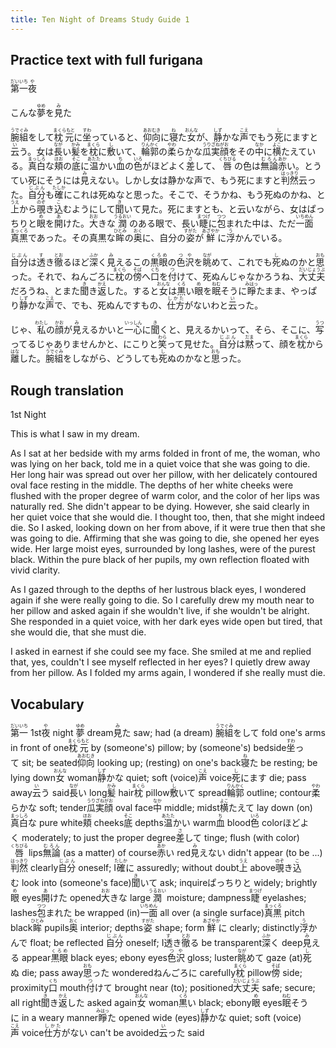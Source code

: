 ```yaml
---
title: Ten Night of Dreams Study Guide 1
---
```


## Practice text with full furigana

<p>
<ruby><rb>第一</rb><rt>だいいち</rt></ruby><ruby><rb>夜</rb><rt>や</rt></ruby><br/>
</p>

<p>
こんな<ruby><rb>夢</rb><rt>ゆめ</rt></ruby>を<ruby><rb>見</rb><rt>み</rt></ruby>た
</p>

<p>
<ruby><rb>腕組</rb><rt>うでぐみ</rt></ruby>をして<ruby><rb>枕元</rb><rt>まくらもと</rt></ruby>に<ruby><rb>坐</rb><rt>すわ</rt></ruby>っていると、<ruby><rb>仰向</rb><rt>あおむき</rt></ruby>に<ruby><rb>寝</rb><rt>ね</rt></ruby>た<ruby><rb>女</rb><rt>おんな</rt></ruby>が、<ruby><rb>静</rb><rt>しず</rt></ruby>かな<ruby><rb>声</rb><rt>こえ</rt></ruby>でもう<ruby><rb>死</rb><rt>し</rt></ruby>にますと<ruby><rb>云</rb><rt>い</rt></ruby>う。女は<ruby><rb>長</rb><rt>なが</rt></ruby>い<ruby><rb>髪</rb><rt>かみ</rt></ruby>を<ruby><rb>枕</rb><rt>まくら</rt></ruby>に<ruby><rb>敷</rb><rt>し</rt></ruby>いて、<ruby><rb>輪郭</rb><rt>りんかく</rt></ruby>の<ruby><rb>柔</rb><rt>やわ</rt></ruby>らかな<ruby><rb>瓜実</rb><rt>うりざね</rt></ruby><ruby><rb>顔</rb><rt>がお</rt></ruby>をその<ruby><rb>中</rb><rt>なか</rt></ruby>に<ruby><rb>横</rb><rt>よこ</rt></ruby>たえている。<ruby><rb>真白</rb><rt>まっしろ</rt></ruby>な<ruby><rb>頬</rb><rt>ほお</rt></ruby>の<ruby><rb>底</rb><rt>そこ</rt></ruby>に<ruby><rb>温</rb><rt>あたた</rt></ruby>かい<ruby><rb>血</rb><rt>ち</rt></ruby>の<ruby><rb>色</rb><rt>いろ</rt></ruby>がほどよく<ruby><rb>差</rb><rt>さ</rt></ruby>して、<ruby><rb>唇</rb><rt>くちびる</rt></ruby>の色は<ruby><rb>無論</rb><rt>むろん</rt></ruby><ruby><rb>赤</rb><rt>あか</rt></ruby>い。とうてい死にそうには<ruby><rb>見</rb><rt>み</rt></ruby>えない。しかし女は静かな声で、もう死にますと<ruby><rb>判然</rb><rt>はっきり</rt></ruby>云った。<ruby><rb>自分</rb><rt>じぶん</rt></ruby>も<ruby><rb>確</rb><rt>たしか</rt></ruby>にこれは死ぬなと思った。そこで、そうかね、もう死ぬのかね、と<ruby><rb>上</rb><rt>うえ</rt></ruby>から<ruby><rb>覗</rb><rt>のぞ</rt></ruby>き<ruby><rb>込</rb><rt>こ</rt></ruby>むようにして<ruby><rb>聞</rb><rt>き</rt></ruby>いて見た。死にますとも、と云いながら、女はぱっちりと<ruby><rb>眼</rb><rt>め</rt></ruby>を<ruby><rb>開</rb><rt>あ</rt></ruby>けた。<ruby><rb>大</rb><rt>おお</rt></ruby>きな<ruby><rb>潤</rb><rt>うるおい</rt></ruby>のある眼で、長い<ruby><rb>睫</rb><rt>まつげ</rt></ruby>に<ruby><rb>包</rb><rt>つつ</rt></ruby>まれた中は、ただ<ruby><rb>一面</rb><rt>いちめん</rt></ruby><ruby><rb>真黒</rb><rt>まっくろ</rt></ruby>であった。その真黒な<ruby><rb>眸</rb><rt>ひとみ</rt></ruby>の<ruby><rb>奥</rb><rt>おく</rt></ruby>に、自分の<ruby><rb>姿</rb><rt>すがた</rt></ruby>が<ruby><rb>鮮</rb><rt>あざやか</rt></ruby>に<ruby><rb>浮</rb><rt>う</rt></ruby>かんでいる。
</p>

<p>
<ruby><rb>自分</rb><rt>じぶん</rt></ruby>は<ruby><rb>透</rb><rt>す</rt></ruby>き<ruby><rb>徹</rb><rt>とお</rt></ruby>るほど<ruby><rb>深</rb><rt>ふか</rt></ruby>く<ruby><rb>見</rb><rt>み</rt></ruby>えるこの<ruby><rb>黒眼</rb><rt>くろめ</rt></ruby>の<ruby><rb>色沢</rb><rt>つや</rt></ruby>を<ruby><rb>眺</rb><rt>なが</rt></ruby>めて、これでも<ruby><rb>死</rb><rt>し</rt></ruby>ぬのかと<ruby><rb>思</rb><rt>おも</rt></ruby>った。それで、ねんごろに<ruby><rb>枕</rb><rt>まくら</rt></ruby>の<ruby><rb>傍</rb><rt>そば</rt></ruby>へ<ruby><rb>口</rb><rt>くち</rt></ruby>を<ruby><rb>付</rb><rt>つ</rt></ruby>けて、死ぬんじゃなかろうね、<ruby><rb>大丈夫</rb><rt>だいじょうぶ</rt></ruby>だろうね、とまた<ruby><rb>聞</rb><rt>き</rt></ruby>き<ruby><rb>返</rb><rt>かえ</rt></ruby>した。すると<ruby><rb>女</rb><rt>おんな</rt></ruby>は<ruby><rb>黒</rb><rt>くろ</rt></ruby>い<ruby><rb>眼</rb><rt>め</rt></ruby>を<ruby><rb>眠</rb><rt>ねむ</rt></ruby>そうに<ruby><rb>睜</rb><rt>みはっ</rt></ruby>たまま、やっぱり<ruby><rb>静</rb><rt>しず</rt></ruby>かな<ruby><rb>声</rb><rt>こえ</rt></ruby>で、でも、死ぬんですもの、<ruby><rb>仕方</rb><rt>しかた</rt></ruby>がないわと<ruby><rb>云</rb><rt>い</rt></ruby>った。
</p>

<p>
じゃ、<ruby><rb>私</rb><rt>わたし</rt></ruby>の<ruby><rb>顔</rb><rt>かお</rt></ruby>が<ruby><rb>見</rb><rt>み</rt></ruby>えるかいと<ruby><rb>一心</rb><rt>いっしん</rt></ruby>に<ruby><rb>聞</rb><rt>き</rt></ruby>くと、見えるかいって、そら、そこに、<ruby><rb>写</rb><rt>うつ</rt></ruby>ってるじゃありませんかと、にこりと<ruby><rb>笑</rb><rt>わら</rt></ruby>って見せた。<ruby><rb>自分</rb><rt>じぶん</rt></ruby>は<ruby><rb>黙</rb><rt>だま</rt></ruby>って、顔を<ruby><rb>枕</rb><rt>まくら</rt></ruby>から<ruby><rb>離</rb><rt>はな</rt></ruby>した。<ruby><rb>腕組</rb><rt>うでぐみ</rt></ruby>をしながら、どうしても<ruby><rb>死</rb><rt>し</rt></ruby>ぬのかなと<ruby><rb>思</rb><rt>おも</rt></ruby>った。
</p>


## Rough translation

1st Night

This is what I saw in my dream.

As I sat at her bedside with my arms folded in front of me, the woman, who was lying on her back, told me in a quiet voice that she was going to die. Her long hair was spread out over her pillow, with her delicately contoured oval face resting in the middle. The depths of her white cheeks were flushed with the proper degree of warm color, and the color of her lips was naturally red. She didn't appear to be dying. However, she said clearly in her quiet voice that she would die. I thought too, then, that she might indeed die. So I asked, looking down on her from above, if it were true then that she was going to die. Affirming that she was going to die, she opened her eyes wide. Her large moist eyes, surrounded by long lashes, were of the purest black. Within the pure black of her pupils, my own reflection floated with vivid clarity.

As I gazed through to the depths of her lustrous black eyes, I wondered again if she were really going to die. So I carefully drew my mouth near to her pillow and asked again if she wouldn't live, if she wouldn't be alright. She responded in a quiet voice, with her dark eyes wide open but tired, that she would die, that she must die.

I asked in earnest if she could see my face. She smiled at me and replied that, yes, couldn't I see myself reflected in her eyes? I quietly drew away from her pillow. As I folded my arms again, I wondered if she really must die.


## Vocabulary

<p>
<span class="vocabstudy"><ruby><rb>第一</rb><rt>だいいち</rt></ruby>&nbsp;1st</span><span class="vocabstudy"><ruby><rb>夜</rb><rt>や</rt></ruby>&nbsp;night</span>
<span class="vocabstudy"><ruby><rb>夢</rb><rt>ゆめ</rt></ruby>&nbsp;dream</span><span class="vocabstudy"><ruby><rb>見</rb><rt>み</rt></ruby>た&nbsp;saw; had (a dream)</span>
<span class="vocabstudy"><ruby><rb>腕組</rb><rt>うでぐみ</rt></ruby>をして&nbsp;fold one's arms in front of one</span><span class="vocabstudy"><ruby><rb>枕元</rb><rt>まくらもと</rt></ruby>&nbsp;by (someone's) pillow; by (someone's) bedside</span><span class="vocabstudy"><ruby><rb>坐</rb><rt>すわ</rt></ruby>って&nbsp;sit; be seated</span><span class="vocabstudy"><ruby><rb>仰向</rb><rt>あおむき</rt></ruby>&nbsp;looking up; (resting) on one's back</span><span class="vocabstudy"><ruby><rb>寝</rb><rt>ね</rt></ruby>た&nbsp;be resting; be lying down</span><span class="vocabstudy"><ruby><rb>女</rb><rt>おんな</rt></ruby>&nbsp;woman</span><span class="vocabstudy"><ruby><rb>静</rb><rt>しず</rt></ruby>かな&nbsp;quiet; soft (voice)</span><span class="vocabstudy"><ruby><rb>声</rb><rt>こえ</rt></ruby>&nbsp;voice</span><span class="vocabstudy"><ruby><rb>死</rb><rt>し</rt></ruby>にます&nbsp;die; pass away</span><span class="vocabstudy"><ruby><rb>云</rb><rt>い</rt></ruby>う&nbsp;said</span><span class="vocabstudy"><ruby><rb>長</rb><rt>なが</rt></ruby>い&nbsp;long</span><span class="vocabstudy"><ruby><rb>髪</rb><rt>かみ</rt></ruby>&nbsp;hair</span><span class="vocabstudy"><ruby><rb>枕</rb><rt>まくら</rt></ruby>&nbsp;pillow</span><span class="vocabstudy"><ruby><rb>敷</rb><rt>し</rt></ruby>いて&nbsp;spread</span><span class="vocabstudy"><ruby><rb>輪郭</rb><rt>りんかく</rt></ruby>&nbsp;outline; contour</span><span class="vocabstudy"><ruby><rb>柔</rb><rt>やわ</rt></ruby>らかな&nbsp;soft; tender</span><span class="vocabstudy"><ruby><rb>瓜実</rb><rt>うりざね</rt></ruby><ruby><rb>顔</rb><rt>がお</rt></ruby>&nbsp;oval face</span><span class="vocabstudy"><ruby><rb>中</rb><rt>なか</rt></ruby>&nbsp;middle; midst</span><span class="vocabstudy"><ruby><rb>横</rb><rt>よこ</rt></ruby>たえて&nbsp;lay down (on)</span><span class="vocabstudy"><ruby><rb>真白</rb><rt>まっしろ</rt></ruby>な&nbsp;pure white</span><span class="vocabstudy"><ruby><rb>頬</rb><rt>ほお</rt></ruby>&nbsp;cheeks</span><span class="vocabstudy"><ruby><rb>底</rb><rt>そこ</rt></ruby>&nbsp;depths</span><span class="vocabstudy"><ruby><rb>温</rb><rt>あたた</rt></ruby>かい&nbsp;warm</span><span class="vocabstudy"><ruby><rb>血</rb><rt>ち</rt></ruby>&nbsp;blood</span><span class="vocabstudy"><ruby><rb>色</rb><rt>いろ</rt></ruby>&nbsp;color</span><span class="vocabstudy">ほどよく&nbsp;moderately; to just the proper degree</span><span class="vocabstudy"><ruby><rb>差</rb><rt>さ</rt></ruby>して&nbsp;tinge; flush (with color)</span><span class="vocabstudy"><ruby><rb>唇</rb><rt>くちびる</rt></ruby>&nbsp;lips</span><span class="vocabstudy"><ruby><rb>無論</rb><rt>むろん</rt></ruby>&nbsp;(as a matter) of course</span><span class="vocabstudy"><ruby><rb>赤</rb><rt>あか</rt></ruby>い&nbsp;red</span><span class="vocabstudy"><ruby><rb>見</rb><rt>み</rt></ruby>えない&nbsp;didn't appear (to be ...)</span><span class="vocabstudy"><ruby><rb>判然</rb><rt>はっきり</rt></ruby>&nbsp;clearly</span><span class="vocabstudy"><ruby><rb>自分</rb><rt>じぶん</rt></ruby>&nbsp;oneself; I</span><span class="vocabstudy"><ruby><rb>確</rb><rt>たしか</rt></ruby>に&nbsp;assuredly; without doubt</span><span class="vocabstudy"><ruby><rb>上</rb><rt>うえ</rt></ruby>&nbsp;above</span><span class="vocabstudy"><ruby><rb>覗</rb><rt>のぞ</rt></ruby>き<ruby><rb>込</rb><rt>こ</rt></ruby>む&nbsp;look into (someone's face)</span><span class="vocabstudy"><ruby><rb>聞</rb><rt>き</rt></ruby>いて&nbsp;ask; inquire</span><span class="vocabstudy">ぱっちりと&nbsp;widely; brightly</span><span class="vocabstudy"><ruby><rb>眼</rb><rt>め</rt></ruby>&nbsp;eyes</span><span class="vocabstudy"><ruby><rb>開</rb><rt>あ</rt></ruby>けた&nbsp;opened</span><span class="vocabstudy"><ruby><rb>大</rb><rt>おお</rt></ruby>きな&nbsp;large</span><span class="vocabstudy"><ruby><rb>潤</rb><rt>うるおい</rt></ruby>&nbsp;moisture; dampness</span><span class="vocabstudy"><ruby><rb>睫</rb><rt>まつげ</rt></ruby>&nbsp;eyelashes; lashes</span><span class="vocabstudy"><ruby><rb>包</rb><rt>つつ</rt></ruby>まれた&nbsp;be wrapped (in)</span><span class="vocabstudy"><ruby><rb>一面</rb><rt>いちめん</rt></ruby>&nbsp;all over (a single surface)</span><span class="vocabstudy"><ruby><rb>真黒</rb><rt>まっくろ</rt></ruby>&nbsp;pitch black</span><span class="vocabstudy"><ruby><rb>眸</rb><rt>ひとみ</rt></ruby>&nbsp;pupils</span><span class="vocabstudy"><ruby><rb>奥</rb><rt>おく</rt></ruby>&nbsp;interior; depths</span><span class="vocabstudy"><ruby><rb>姿</rb><rt>すがた</rt></ruby>&nbsp;shape; form</span><span class="vocabstudy"><ruby><rb>鮮</rb><rt>あざやか</rt></ruby>に&nbsp;clearly; distinctly</span><span class="vocabstudy"><ruby><rb>浮</rb><rt>う</rt></ruby>かんで&nbsp;float; be reflected</span>
<span class="vocabstudy"><ruby><rb>自分</rb><rt>じぶん</rt></ruby>&nbsp;oneself; I</span><span class="vocabstudy"><ruby><rb>透</rb><rt>す</rt></ruby>き<ruby><rb>徹</rb><rt>とお</rt></ruby>る&nbsp;be transparent</span><span class="vocabstudy"><ruby><rb>深</rb><rt>ふか</rt></ruby>く&nbsp;deep</span><span class="vocabstudy"><ruby><rb>見</rb><rt>み</rt></ruby>える&nbsp;appear</span><span class="vocabstudy"><ruby><rb>黒眼</rb><rt>くろめ</rt></ruby>&nbsp;black eyes; ebony eyes</span><span class="vocabstudy"><ruby><rb>色沢</rb><rt>つや</rt></ruby>&nbsp;gloss; luster</span><span class="vocabstudy"><ruby><rb>眺</rb><rt>なが</rt></ruby>めて&nbsp;gaze (at)</span><span class="vocabstudy"><ruby><rb>死</rb><rt>し</rt></ruby>ぬ&nbsp;die; pass away</span><span class="vocabstudy"><ruby><rb>思</rb><rt>おも</rt></ruby>った&nbsp;wondered</span><span class="vocabstudy">ねんごろに&nbsp;carefully</span><span class="vocabstudy"><ruby><rb>枕</rb><rt>まくら</rt></ruby>&nbsp;pillow</span><span class="vocabstudy"><ruby><rb>傍</rb><rt>そば</rt></ruby>&nbsp;side; proximity</span><span class="vocabstudy"><ruby><rb>口</rb><rt>くち</rt></ruby>&nbsp;mouth</span><span class="vocabstudy"><ruby><rb>付</rb><rt>つ</rt></ruby>けて&nbsp;brought near (to); positioned</span><span class="vocabstudy"><ruby><rb>大丈夫</rb><rt>だいじょうぶ</rt></ruby>&nbsp;safe; secure; all right</span><span class="vocabstudy"><ruby><rb>聞</rb><rt>き</rt></ruby>き<ruby><rb>返</rb><rt>かえ</rt></ruby>した&nbsp;asked again</span><span class="vocabstudy"><ruby><rb>女</rb><rt>おんな</rt></ruby>&nbsp;woman</span><span class="vocabstudy"><ruby><rb>黒</rb><rt>くろ</rt></ruby>い&nbsp;black; ebony</span><span class="vocabstudy"><ruby><rb>眼</rb><rt>め</rt></ruby>&nbsp;eyes</span><span class="vocabstudy"><ruby><rb>眠</rb><rt>ねむ</rt></ruby>そうに&nbsp;in a weary manner</span><span class="vocabstudy"><ruby><rb>睜</rb><rt>みはっ</rt></ruby>た&nbsp;opened wide (eyes)</span><span class="vocabstudy"><ruby><rb>静</rb><rt>しず</rt></ruby>かな&nbsp;quiet; soft (voice)</span><span class="vocabstudy"><ruby><rb>声</rb><rt>こえ</rt></ruby>&nbsp;voice</span><span class="vocabstudy"><ruby><rb>仕方</rb><rt>しかた</rt></ruby>がない&nbsp;can't be avoided</span><span class="vocabstudy"><ruby><rb>云</rb><rt>い</rt></ruby>った&nbsp;said</span>
</p>
